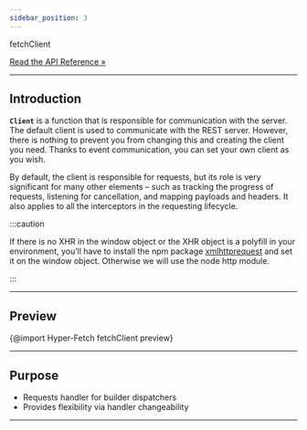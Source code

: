 ```yaml
---
sidebar_position: 3
---
```


<div class="api-link">
  <div class="api-link-title">fetchClient</div>
  <div class="api-link-sub-title">

[Read the API Reference »](/api/Hyper-Fetch/Function/fetchClient.mdx)

  </div>
</div>

---

## Introduction

**`Client`** is a function that is responsible for communication with the server. The default client is used to
communicate with the REST server. However, there is nothing to prevent you from changing this and creating the client
you need. Thanks to event communication, you can set your own client as you wish.

By default, the client is responsible for requests, but its role is very significant for many other elements – such as
tracking the progress of requests, listening for cancellation, and mapping payloads and headers. It also applies to all
the interceptors in the requesting lifecycle.

:::caution

If there is no XHR in the window object or the XHR object is a polyfill in your environment, you’ll have to install the
npm package [xmlhttprequest](https://www.npmjs.com/package/xmlhttprequest) and set it on the window object. Otherwise we
will use the node http module.

:::

---

## Preview

{@import Hyper-Fetch fetchClient preview}

---

## Purpose

- Requests handler for builder dispatchers
- Provides flexibility via handler changeability

---
